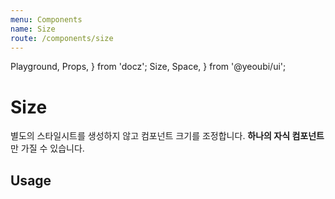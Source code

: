 ```yaml
---
menu: Components
name: Size
route: /components/size
---
```


  Playground,
  Props,
} from 'docz';
  Size,
  Space,
} from '@yeoubi/ui';

# Size

별도의 스타일시트를 생성하지 않고 컴포넌트 크기를 조정합니다. **하나의 자식 컴포넌트**만 가질 수 있습니다.

<Props of={Size} />

## Usage

<Playground>
  <Space mb={16}>
    <Size width={100} height={50}>
      <div style={{ backgroundColor: '#000' }} />
    </Size>
  </Space>
  <Size width={[100, 200, 300]} height={50}>
    <div style={{ backgroundColor: '#000' }} />
  </Size>
</Playground>
